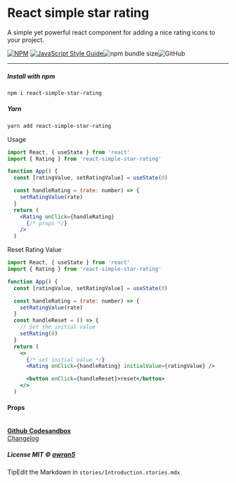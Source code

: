 
<Meta title='Introduction' />

<style>
  {`
    .subheading {
      --mediumdark: '#999999';
      font-weight: 900;
      font-size: 13px;
      color: #999;
      letter-spacing: 3px;
      line-height: 24px;
      text-transform: uppercase;
      margin-bottom: 12px;
      margin-top: 30px;
    }

    .link-list {
      display: grid;
      grid-template-columns: 1fr;
      grid-template-columns: repeat(2, 1fr);
      column-gap: 10px;
      margin-bottom: 15px;
    }

    @media (min-width: 620px) {
      .link-list {
        column-gap: 20px;
      }
    }

    @media all and (-ms-high-contrast:none) {
    .link-list {
        display: -ms-grid;
        -ms-grid-columns: 1fr 1fr;
        -ms-grid-rows: 1fr 1fr;
      }
    }

    .link-item {
      display: block;
      padding: 20px 30px 20px 15px;
      border: 1px solid #00000010;
      border-radius: 5px;
      transition: background 150ms ease-out, border 150ms ease-out, transform 150ms ease-out;
      color: #333333;
      display: flex;
      align-items: flex-start;
    }

    .link-item:hover {
      border-color: #1EA7FD50;
      transform: translate3d(0, -3px, 0);
      box-shadow: rgba(0, 0, 0, 0.08) 0 3px 10px 0;
    }

    .link-item:active {
      border-color: #1EA7FD;
      transform: translate3d(0, 0, 0);
    }

    .link-item strong {
      font-weight: 700;
      display: block;
      margin-bottom: 2px;
    }

    .link-item svg {
      margin-right: 5px;
      vertical-align: middle;
    }

     .tip {
      display: inline-block;
      border-radius: 1em;
      font-size: 11px;
      line-height: 12px;
      font-weight: 700;
      background: #E7FDD8;
      color: #66BF3C;
      padding: 4px 12px;
      margin-right: 10px;
      vertical-align: top;
    }

    .tip-wrapper {
      font-size: 13px;
      line-height: 20px;
      margin-top: 40px;
      margin-bottom: 40px;
    }

    .tip-wrapper code {
      font-size: 12px;
      display: inline-block;
    }
  `}
</style>

# React simple star rating

A simple yet powerful react component for adding a nice rating icons to your project.

[![NPM](https://img.shields.io/npm/v/react-simple-star-rating.svg)](https://www.npmjs.com/package/react-simple-star-rating) [![JavaScript Style Guide](https://img.shields.io/badge/code_style-standard-brightgreen.svg)](https://standardjs.com)![npm bundle size](https://img.shields.io/bundlephobia/min/react-simple-star-rating)![GitHub](https://img.shields.io/github/license/awran5/react-simple-star-rating)

---

##### Install with npm

```sh
npm i react-simple-star-rating

```

##### Yarn

```sh
yarn add react-simple-star-rating
```

<div className='subheading' id='usage'>
  Usage
</div>

```jsx
import React, { useState } from 'react'
import { Rating } from 'react-simple-star-rating'

function App() {
  const [ratingValue, setRatingValue] = useState(0)

  const handleRating = (rate: number) => {
    setRatingValue(rate)
  }
  return (
    <Rating onClick={handleRating}
      {/* props */}
    />
  )
```

<div className='subheading' id='reset-rating-value'>
  Reset Rating Value
</div>

```jsx
import React, { useState } from 'react'
import { Rating } from 'react-simple-star-rating'

function App() {
  const [ratingValue, setRatingValue] = useState(0)

  const handleRating = (rate: number) => {
    setRatingValue(rate)
  }
  const handleReset = () => {
    // Set the initial value
    setRating(0)
  }
  return (
    <>
      {/* set initial value */}
      <Rating onClick={handleRating} initialValue={ratingValue} />

      <button onClick={handleReset}>reset</button>
    </>
  )
```

#### Props

<ArgsTable of={Rating} />

<br />

<div className='link-list'>
  <a className='link-item' href='https://github.com/awran5/react-simple-star-rating' target='_blank'>
    <span className='svg'>
      <FaGithub />
    </span>
    <span>
      <strong>Github</strong>
    </span>
  </a>
  <a
    className='link-item'
    href='https://codesandbox.io/s/react-simple-rating-ts-fzmpu?fontsize=14&hidenavigation=1&theme=dark'
    target='_blank'
  >
    <span className='svg'>
      <FaCodepen />
    </span>
    <span>
      <strong>Codesandbox</strong>
    </span>
  </a>
</div>

<div className='subheading'>
  <a href='?path=/story/changelog--page'>Changelog</a>
</div>

##### License MIT © [awran5](https://github.com/awran5/)

<div className='tip-wrapper'>
  <span className='tip'>Tip</span>Edit the Markdown in <code>stories/Introduction.stories.mdx</code>
</div>

